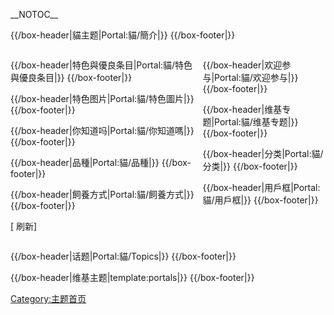 <!-- 這個主題使用這個語法建立： subst:box portal skeleton| topic={{{topic}}}|  -->
__NOTOC__
<div align="center">
{{browsebar}}
</div>

{{/box-header|貓主题|Portal:貓/簡介|}}
{{Portal:貓/简介}}
{{/box-footer|}}

<div style="float:left; width:60%;"> <!-- This width add to the the margin below to equal 100%-->

{{/box-header|特色與優良条目|Portal:貓/特色與優良条目|}}
{{Portal:貓/特色與優良条目}}
{{/box-footer|}}

{{/box-header|特色图片|Portal:貓/特色圖片|}}
{{Portal:貓/特色图片}}
{{/box-footer|}}

{{/box-header|你知道吗|Portal:貓/你知道嗎|}}
{{Portal:貓/你知道吗}}
{{/box-footer|}}

{{/box-header|品種|Portal:貓/品種|}}
{{Portal:貓/品種}}
{{/box-footer|}}

{{/box-header|飼養方式|Portal:貓/飼養方式|}}
{{Portal:貓/飼養方式}}
{{/box-footer|}}

[{{fullurl:Portal:貓|action=purge}} 刷新]

</div>

<div style="float:right; width:39%"> <!-- This margin should be right of the above -->

{{/box-header|欢迎参与|Portal:貓/欢迎参与|}}
{{Portal:貓/欢迎参与}}
{{/box-footer|}}

{{/box-header|维基专题|Portal:貓/维基专题|}}
{{Portal:貓/维基专题}}
{{/box-footer|}}

{{/box-header|分类|Portal:貓/分类|}}
{{Portal:貓/分类}}
{{/box-footer|}}

{{/box-header|用戶框|Portal:貓/用戶框|}}
{{Portal:貓/用戶框}}
{{/box-footer|}}

</div>

<div style="float:right; width:100%">
{{/box-header|话题|Portal:貓/Topics|}}
{{Portal:貓/Topics}}
{{/box-footer|}}

{{/box-header|维基主题|template:portals|}}
{{portals}}
{{/box-footer|}}

[[Category:主题首页|Category:主题首页]]
